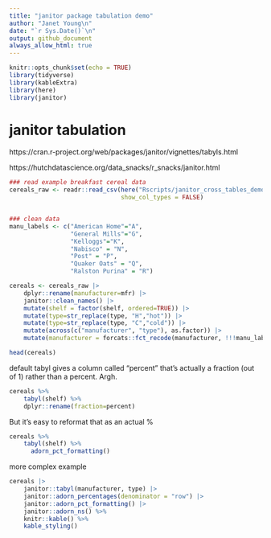 ```yaml
---
title: "janitor package tabulation demo"
author: "Janet Young\n"
date: "`r Sys.Date()`\n"
output: github_document
always_allow_html: true
---
```



```r
knitr::opts_chunk$set(echo = TRUE)
library(tidyverse)
library(kableExtra)
library(here)
library(janitor)
```


# janitor tabulation 

https://cran.r-project.org/web/packages/janitor/vignettes/tabyls.html

https://hutchdatascience.org/data_snacks/r_snacks/janitor.html

```r
### read example breakfast cereal data
cereals_raw <- readr::read_csv(here("Rscripts/janitor_cross_tables_demo_data/cereal.csv"),
                               show_col_types = FALSE)


### clean data
manu_labels <- c("American Home"="A",
                 "General Mills"="G",
                 "Kelloggs"="K",
                 "Nabisco" = "N",
                 "Post" = "P",
                 "Quaker Oats" = "Q", 
                 "Ralston Purina" = "R")

cereals <- cereals_raw |> 
    dplyr::rename(manufacturer=mfr) |>
    janitor::clean_names() |>
    mutate(shelf = factor(shelf, ordered=TRUE)) |>
    mutate(type=str_replace(type, "H","hot")) |>
    mutate(type=str_replace(type, "C","cold")) |>
    mutate(across(c("manufacturer", "type"), as.factor)) |>
    mutate(manufacturer = forcats::fct_recode(manufacturer, !!!manu_labels))

head(cereals)
```

default tabyl gives a column called "percent" that's actually a fraction (out of 1) rather than a percent. Argh.

```r
cereals %>% 
    tabyl(shelf) %>% 
    dplyr::rename(fraction=percent)
```
But it's easy to reformat that as an actual %
```r
cereals %>% 
    tabyl(shelf) %>% 
      adorn_pct_formatting()
```


more complex example

```r
cereals |>
    janitor::tabyl(manufacturer, type) |>
    janitor::adorn_percentages(denominator = "row") |>
    janitor::adorn_pct_formatting() |>
    janitor::adorn_ns() %>%
    knitr::kable() %>% 
    kable_styling()
```